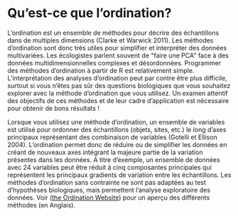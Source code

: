 # Qu'est-ce que l'ordination?

L'ordination est un ensemble de méthodes pour décrire des échantillons
dans de multiples dimensions (Clarke et Warwick 2011). Les méthodes
d'ordination sont donc très utiles pour simplifier et interpréter des
données multivariées. Les écologistes parlent souvent de \"faire une
PCA\" face à des données multidimensionnelles complexes et désordonnées.
Programmer des méthodes d'ordination à partir de R est relativement
simple. L'interprétation des analyses d'ordination peut par contre
être plus difficile, surtout si vous n'êtes pas sûr des questions
biologiques que vous souhaitez explorer avec la méthode d'ordination
que vous utilisez. Un examen attentif des objectifs de ces méthodes et
de leur cadre d'application est nécessaire pour obtenir de bons
résultats !

Lorsque vous utilisez une méthode d'ordination, un ensemble de
variables est utilisé pour ordonner des échantillons (objets, sites,
etc.) le long d'axes principaux représentant des combinaison de
variables (Gotelli et Ellison 2004). L'ordination permet donc de
réduire ou de simplifier les données en créant de nouveaux axes
intégrant la majeure partie de la variation présentes dans les données.
A titre d'exemple, un ensemble de données avec 24 variables peut être
réduit à cinq composantes principales qui représentent les principaux
gradients de variation entre les échantillons. Les méthodes
d'ordination sans contrainte ne sont pas adaptées au test d'hypothèses
biologiques, mais permettent l'analyse exploratoire des données. Voir
([the Ordination Website](http://ordination.okstate.edu/)) pour un
aperçu des différents méthodes (en Anglais).